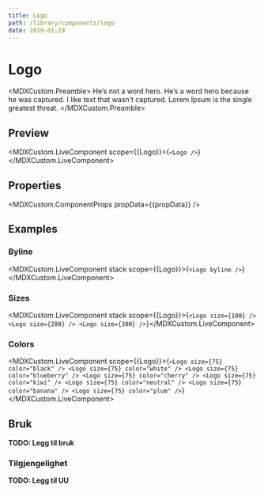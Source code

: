 ```yaml
---
title: Logo
path: /library/components/logo
date: 2019-01-29
---
```



# Logo

<MDXCustom.Preamble>
  He’s not a word hero. He’s a word hero because he was captured. I like text that wasn’t captured. Lorem Ipsum is the
  single greatest threat.
</MDXCustom.Preamble>

## Preview

<MDXCustom.LiveComponent scope={{Logo}}>{`<Logo />`}</MDXCustom.LiveComponent>

## Properties

<MDXCustom.ComponentProps propData={{propData}} />

## Examples

### Byline

<MDXCustom.LiveComponent stack scope={{Logo}}>{`
  <Logo byline />
`}</MDXCustom.LiveComponent>

### Sizes

<MDXCustom.LiveComponent stack scope={{Logo}}>{`
  <Logo size={100} />
  <Logo size={200} />
  <Logo size={300} />
`}</MDXCustom.LiveComponent>

### Colors

<MDXCustom.LiveComponent scope={{Logo}}>{`
  <Logo size={75} color="black" />
  <Logo size={75} color="white" />
  <Logo size={75} color="blueberry" />
  <Logo size={75} color="cherry" />
  <Logo size={75} color="kiwi" />
  <Logo size={75} color="neutral" />
  <Logo size={75} color="banana" />
  <Logo size={75} color="plum" />
`}</MDXCustom.LiveComponent>

## Bruk

**TODO: Legg til bruk**

### Tilgjengelighet

**TODO: Legg til UU**
